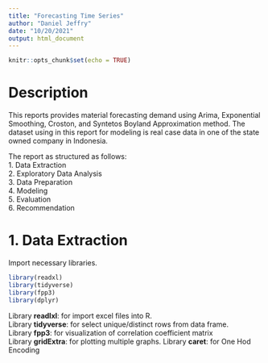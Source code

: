 ---
title: "Forecasting Time Series"
author: "Daniel Jeffry"
date: "10/20/2021"
output: html_document
---

```{r setup, include=FALSE}
knitr::opts_chunk$set(echo = TRUE)
```

# Description

This reports provides material forecasting demand using Arima, Exponential Smoothing, Croston, and Syntetos Boyland Approximation method. The dataset using in this report for modeling is real case data in one of the state owned company in Indonesia.  

The report as structured as follows:  
1. Data Extraction  
2. Exploratory Data Analysis  
3. Data Preparation  
4. Modeling  
5. Evaluation  
6. Recommendation  

# 1. Data Extraction

Import necessary libraries.

```{r}
library(readxl)
library(tidyverse)
library(fpp3)
library(dplyr)
```

Library **readlxl**: for import excel files into R.  
Library **tidyverse**: for select unique/distinct rows from data frame.      
Library **fpp3**: for visualization of correlation coefficient matrix  
Library **gridExtra**: for plotting multiple graphs. 
Library **caret**: for One Hod Encoding
